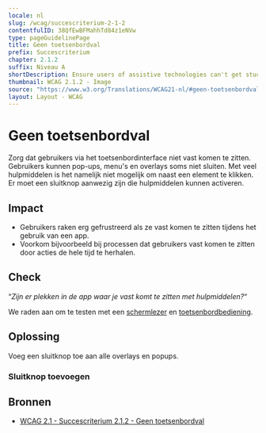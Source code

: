 ```yaml
---
locale: nl
slug: /wcag/succescriterium-2-1-2
contentfulID: 38QfEwBFMahhTd84z1eNVw
type: pageGuidelinePage
title: Geen toetsenbordval
prefix: Succescriterium
chapter: 2.1.2
suffix: Niveau A
shortDescription: Ensure users of assistive technologies can't get stuck anywhere in the app.
thumbnail: WCAG 2.1.2 - Image
source: "https://www.w3.org/Translations/WCAG21-nl/#geen-toetsenbordval"
layout: Layout - WCAG
---
```


# Geen toetsenbordval

Zorg dat gebruikers via het toetsenbordinterface niet vast komen te zitten. Gebruikers kunnen pop-ups, menu's en overlays soms niet sluiten. Met veel hulpmiddelen is het namelijk niet mogelijk om naast een element te klikken. Er moet een sluitknop aanwezig zijn die hulpmiddelen kunnen activeren.

## Impact

- Gebruikers raken erg gefrustreerd als ze vast komen te zitten tijdens het gebruik van een app.
- Voorkom bijvoorbeeld bij processen dat gebruikers vast komen te zitten door acties de hele tijd te herhalen.

## Check

“*Zijn er plekken in de app waar je vast komt te zitten met hulpmiddelen?*“

We raden aan om te testen met een [schermlezer](/nl/stats/schermlezer) en [toetsenbordbediening](/nl/stats/toetsenbordbediening).

## Oplossing

Voeg een sluitknop toe aan alle overlays en popups.

### Sluitknop toevoegen

<CodeSample id="accessibility-dialog" locale="nl"/>

## Bronnen

- [WCAG 2.1 - Succescriterium 2.1.2 - Geen toetsenbordval](https://www.w3.org/Translations/WCAG21-nl/#geen-toetsenbordval)